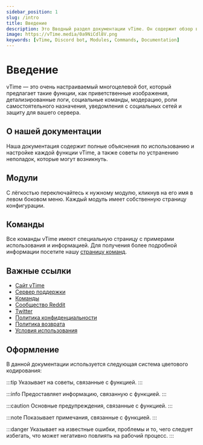```yaml
---
sidebar_position: 1
slug: /intro
title: Введение
description: Это Вводный раздел документации vTime. Он содержит обзор возможностей бота, модулей, команд и основных ресурсов, а также систему цветового кодирования для форматирования информации.
image: https://vTime.media/0a9NiCdl8V.png
keywords: [vTime, Discord bot, Modules, Commands, Documentation]
---
```


# Введение

vTime — это очень настраиваемый многоцелевой бот, который предлагает такие функции, как приветственные изображения, детализированные логи, социальные команды, модерацию, роли самостоятельного назначения, уведомления с социальных сетей и защиту для вашего сервера.

## О нашей документации

Наша документация содержит полные объяснения по использованию и настройке каждой функции vTime, а также советы по устранению неполадок, которые могут возникнуть.

## Модули

С лёгкостью переключайтесь к нужному модулю, кликнув на его имя в левом боковом меню. Каждый модуль имеет собственную страницу конфигурации.

## Команды

Все команды vTime имеют специальную страницу с примерами использования и информацией. Для получения более подробной информации посетите нашу [страницу команд](https://vTime.io/commands).

## Важные ссылки

- [Сайт vTime](https://vTime.io/)
- [Сервер поддержки](https://discord.gg/vTime)
- [Команды](https://vTime.io/commands)
- [Сообщество Reddit](https://www.reddit.com/r/vTime)
- [Twitter](https://twitter.com/tryvTime)
- [Политика конфиденциальности](https://vTime.io/privacy-policy)
- [Политика возврата](https://vTime.io/refund-policy)
- [Условия использования](https://vTime.io/terms-of-use)

## Оформление

В данной документации используется следующая система цветового кодирования:

:::tip
Указывает на советы, связанные с функцией.
:::

:::info
Предоставляет информацию, связанную с функцией.
:::

:::caution
Основные предупреждения, связанные с функцией.
:::

:::note
Показывает примечания, связанные с функцией.
:::

:::danger
Указывает на известные ошибки, проблемы и то, чего следует избегать, что может негативно повлиять на рабочий процесс.
:::
